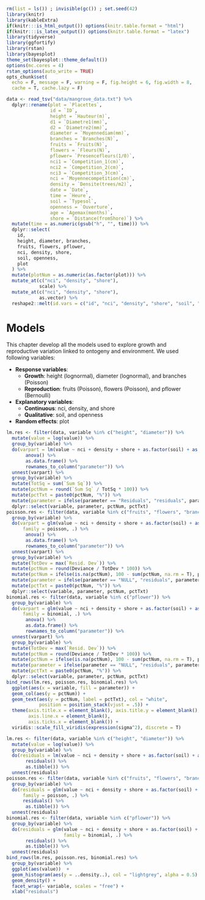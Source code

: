 ```r
rm(list = ls()) ; invisible(gc()) ; set.seed(42)
library(knitr)
library(kableExtra)
if(knitr:::is_html_output()) options(knitr.table.format = "html") 
if(knitr:::is_latex_output()) options(knitr.table.format = "latex") 
library(tidyverse)
library(ggfortify)
library(rstan)
library(bayesplot)
theme_set(bayesplot::theme_default())
options(mc.cores = 4)
rstan_options(auto_write = TRUE)
opts_chunk$set(
  echo = F, message = F, warning = F, fig.height = 6, fig.width = 8,
  cache = T, cache.lazy = F)
```

```r
data <- read_tsv("data/mangrove_data.txt") %>% 
  dplyr::rename(plot = `Placettes`,
                id = `ID`,
                height = `Hauteur(m)`,
                d1 = `Diametre1(mm)`,
                d2 = `Diametre2(mm)`,
                diameter = `Moyennediam(mm)`,
                branches = `Branches(N)`,
                fruits = `Fruits(N)`,
                flowers = `Fleurs(N)`,
                pflower= `Presencefleurs(1/0)`,
                nci1 = `Competition_1(cm)`,
                nci2 = `Competition_2(cm)`,
                nci3 = `Competition_3(cm)`,
                nci = `Moyennecompetition(cm)`,
                density = `Densite(trees/m2)`,
                date = `Date`,
                time = `Heure`,
                soil = `Typesol`,
                openness = `Ouverture`,
                age = `Agemax(months)`,
                shore = `Distance(fromShore)`) %>% 
  mutate(time = as.numeric(gsub("h", "", time))) %>% 
  dplyr::select(
    id,
    height, diameter, branches,
    fruits, flowers, pflower,
    nci, density, shore,
    soil, openness,
    plot
  ) %>% 
  mutate(plotNum = as.numeric(as.factor(plot))) %>% 
  mutate_at(c("nci", "density", "shore"),
            scale) %>% 
  mutate_at(c("nci", "density", "shore"),
            as.vector) %>% 
  reshape2::melt(id.vars = c("id", "nci", "density", "shore", "soil", "openness", "plot", "plotNum"))
```

# Models

This chapter develop all the models used to explore growth and reproductive variation linked to ontogeny and environment.
We used following variables:

* **Response variables**: 
    * **Growth**: height (lognormal), diameter (lognormal), and branches (Poisson)
    * **Reproduction**: fruits (Poisson), flowers (Poisson), and pflower (Bernoulli)
* **Explanatory variables**: 
    * **Continuous**: nci, density, and shore
    * **Qualitative**: soil, and openness 
* **Random effects**: plot

```r
lm.res <- filter(data, variable %in% c("height", "diameter")) %>% 
  mutate(value = log(value)) %>% 
  group_by(variable) %>% 
  do(varpart = lm(value ~ nci + density + shore + as.factor(soil) + as.factor(openness), .) %>% 
       anova() %>% 
       as.data.frame() %>% 
       rownames_to_column("parameter")) %>% 
  unnest(varpart) %>% 
  group_by(variable) %>% 
  mutate(TotSq = sum(`Sum Sq`)) %>% 
  mutate(pctNum = round(`Sum Sq` / TotSq * 100)) %>% 
  mutate(pctTxt = paste0(pctNum, "%")) %>%
  mutate(parameter = ifelse(parameter == "Residuals", "residuals", parameter)) %>% 
  dplyr::select(variable, parameter, pctNum, pctTxt)
poisson.res <- filter(data, variable %in% c("fruits", "flowers", "branches")) %>% 
  group_by(variable) %>% 
  do(varpart = glm(value ~ nci + density + shore + as.factor(soil) + as.factor(openness), 
      family = poisson, .) %>% 
       anova() %>% 
       as.data.frame() %>% 
       rownames_to_column("parameter")) %>% 
  unnest(varpart) %>% 
  group_by(variable) %>% 
  mutate(TotDev = max(`Resid. Dev`)) %>% 
  mutate(pctNum = round(Deviance / TotDev * 100)) %>% 
  mutate(pctNum = ifelse(is.na(pctNum), 100 - sum(pctNum, na.rm = T), pctNum)) %>% 
  mutate(parameter = ifelse(parameter == "NULL", "residuals", parameter)) %>% 
  mutate(pctTxt = paste0(pctNum, "%")) %>%  
  dplyr::select(variable, parameter, pctNum, pctTxt)
binomial.res <- filter(data, variable %in% c("pflower")) %>% 
  group_by(variable) %>% 
  do(varpart = glm(value ~ nci + density + shore + as.factor(soil) + as.factor(openness), 
      family = binomial, .) %>% 
       anova() %>% 
       as.data.frame() %>% 
       rownames_to_column("parameter")) %>% 
  unnest(varpart) %>% 
  group_by(variable) %>% 
  mutate(TotDev = max(`Resid. Dev`)) %>% 
  mutate(pctNum = round(Deviance / TotDev * 100)) %>% 
  mutate(pctNum = ifelse(is.na(pctNum), 100 - sum(pctNum, na.rm = T), pctNum)) %>% 
  mutate(parameter = ifelse(parameter == "NULL", "residuals", parameter)) %>% 
  mutate(pctTxt = paste0(pctNum, "%")) %>% 
  dplyr::select(variable, parameter, pctNum, pctTxt)
bind_rows(lm.res, poisson.res, binomial.res) %>% 
  ggplot(aes(x = variable, fill = parameter)) +
  geom_col(aes(y = pctNum)) +
  geom_text(aes(y = pctNum, label = pctTxt), col = "white",
            position = position_stack(vjust = .5)) +
  theme(axis.title.x = element_blank(), axis.title.y = element_blank(),
        axis.line.x = element_blank(),
        axis.ticks.x = element_blank()) +
  viridis::scale_fill_viridis(expression(sigma^2), discrete = T)
```

```r
lm.res <- filter(data, variable %in% c("height", "diameter")) %>% 
  mutate(value = log(value)) %>% 
  group_by(variable) %>% 
  do(residuals = lm(value ~ nci + density + shore + as.factor(soil) + as.factor(openness), .) %>% 
       residuals() %>% 
       as.tibble()) %>% 
  unnest(residuals)
poisson.res <- filter(data, variable %in% c("fruits", "flowers", "branches")) %>% 
  group_by(variable) %>% 
  do(residuals = glm(value ~ nci + density + shore + as.factor(soil) + as.factor(openness), 
      family = poisson, .) %>% 
      residuals() %>% 
       as.tibble()) %>% 
  unnest(residuals)
binomial.res <- filter(data, variable %in% c("pflower")) %>% 
  group_by(variable) %>% 
  do(residuals = glm(value ~ nci + density + shore + as.factor(soil) + as.factor(openness), 
                     family = binomial, .) %>% 
       residuals() %>% 
       as.tibble()) %>% 
  unnest(residuals)
bind_rows(lm.res, poisson.res, binomial.res) %>% 
  group_by(variable) %>% 
  ggplot(aes(value))  + 
  geom_histogram(aes(y = ..density..), col = "lightgrey", alpha = 0.5) +
  geom_density() +
  facet_wrap(~ variable, scales = "free") +
  xlab("residuals")
```
